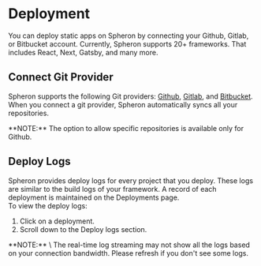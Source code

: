 
# Deployment

You can deploy static apps on Spheron by connecting your Github, Gitlab, or Bitbucket account. 
Currently, Spheron supports 20+ frameworks. That includes React, Next, Gatsby, and many more.

## Connect Git Provider

Spheron supports the following Git providers: [Github](https://github.com/), [Gitlab](https://about.gitlab.com/), and [Bitbucket](https://bitbucket.org/). 
When you connect a git provider, Spheron automatically syncs all your repositories.

<Callout type="info">
  **NOTE:** The option to allow specific repositories is available only for Github.
</Callout>

## Deploy Logs

Spheron provides deploy logs for every project that you deploy. These logs are similar to the build logs of your framework. A record of each deployment is maintained on the Deployments page. \
To view the deploy logs:

1. Click on a deployment.
2. Scroll down to the Deploy logs section.

<Callout type="info">
  **NOTE:** \
  The real-time log streaming may not show all the logs based on your
  connection bandwidth. Please refresh if you don't see some logs.
</Callout>
